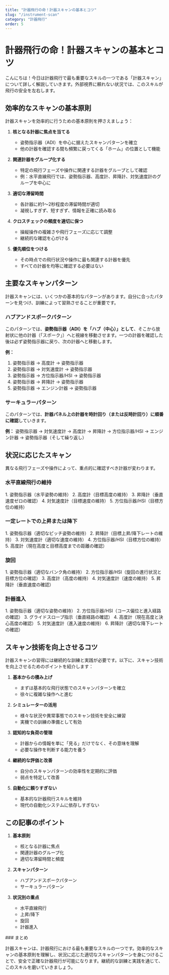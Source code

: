 ```yaml
---
title: "計器飛行の命！計器スキャンの基本とコツ"
slug: "/instrument-scan"
category: "計器飛行"
order: 5
---
```


# 計器飛行の命！計器スキャンの基本とコツ

こんにちは！今日は計器飛行で最も重要なスキルの一つである「計器スキャン」について詳しく解説していきます。外部視界に頼れない状況では、このスキルが飛行の安全を左右します。

## 効率的なスキャンの基本原則

計器スキャンを効率的に行うための基本原則を押さえましょう：

1. **核となる計器に焦点を当てる**
   - 姿勢指示器（ADI）を中心に据えたスキャンパターンを確立
   - 他の計器を確認する間も頻繁に戻ってくる「ホーム」の位置として機能

2. **関連計器をグループ化する**
   - 特定の飛行フェーズや操作に関連する計器をグループとして確認
   - 例：水平直線飛行では、姿勢指示器、高度計、昇降計、対気速度計のグループを中心に

3. **適切な滞留時間**
   - 各計器に約1〜2秒程度の滞留時間が適切
   - 凝視しすぎず、短すぎず、情報を正確に読み取る

4. **クロスチェックの頻度を適切に保つ**
   - 操縦操作の複雑さや飛行フェーズに応じて調整
   - 継続的な確認を心がける

5. **優先順位をつける**
   - その時点での飛行状況や操作に最も関連する計器を優先
   - すべての計器を均等に確認する必要はない

## 主要なスキャンパターン

計器スキャンには、いくつかの基本的なパターンがあります。自分に合ったパターンを見つけ、訓練によって習熟させることが重要です。

### ハブアンドスポークパターン

<Diagram 
  src="/images/hub-spoke-scan.png" 
  alt="ハブアンドスポークスキャンパターン" 
  caption="姿勢指示器を中心としたハブアンドスポークスキャンパターン" 
  height="300px"
/>

このパターンでは、**姿勢指示器（ADI）を「ハブ（中心）」として**、そこから放射状に他の計器（「スポーク」）へと視線を移動させます。一つの計器を確認した後は必ず姿勢指示器に戻り、次の計器へと移動します。

**例：**
1. 姿勢指示器 → 高度計 → 姿勢指示器
2. 姿勢指示器 → 対気速度計 → 姿勢指示器
3. 姿勢指示器 → 方位指示器/HSI → 姿勢指示器
4. 姿勢指示器 → 昇降計 → 姿勢指示器
5. 姿勢指示器 → エンジン計器 → 姿勢指示器

### サーキュラーパターン

<Diagram 
  src="/images/circular-scan.png" 
  alt="サーキュラースキャンパターン" 
  caption="計器パネルを時計回りまたは反時計回りに確認するサーキュラースキャンパターン" 
  height="300px"
/>

このパターンでは、**計器パネル上の計器を時計回り（または反時計回り）に順番に確認**していきます。

**例：**
姿勢指示器 → 対気速度計 → 高度計 → 昇降計 → 方位指示器/HSI → エンジン計器 → 姿勢指示器（そして繰り返し）

## 状況に応じたスキャン

異なる飛行フェーズや操作によって、重点的に確認すべき計器が変わります。

### 水平直線飛行の維持

<CalloutBox type="info" title="重点的に確認する計器">
1. 姿勢指示器（水平姿勢の維持）
2. 高度計（目標高度の維持）
3. 昇降計（垂直速度ゼロの確認）
4. 対気速度計（目標速度の維持）
5. 方位指示器/HSI（目標方位の維持）
</CalloutBox>

### 一定レートでの上昇または降下

<CalloutBox type="info" title="重点的に確認する計器">
1. 姿勢指示器（適切なピッチ姿勢の維持）
2. 昇降計（目標上昇/降下レートの維持）
3. 対気速度計（適切な速度の維持）
4. 方位指示器/HSI（目標方位の維持）
5. 高度計（現在高度と目標高度までの距離の確認）
</CalloutBox>

### 旋回

<CalloutBox type="info" title="重点的に確認する計器">
1. 姿勢指示器（適切なバンク角の維持）
2. 方位指示器/HSI（旋回の進行状況と目標方位の確認）
3. 高度計（高度の維持）
4. 対気速度計（速度の維持）
5. 昇降計（垂直速度の確認）
</CalloutBox>

### 計器進入

<CalloutBox type="info" title="重点的に確認する計器">
1. 姿勢指示器（適切な姿勢の維持）
2. 方位指示器/HSI（コース偏位と進入経路の確認）
3. グライドスロープ指示（垂直経路の確認）
4. 高度計（現在高度と決心高度の確認）
5. 対気速度計（進入速度の維持）
6. 昇降計（適切な降下レートの確認）
</CalloutBox>

## スキャン技術を向上させるコツ

計器スキャンの習得には継続的な訓練と実践が必要です。以下に、スキャン技術を向上させるためのポイントを紹介します：

1. **基本からの積み上げ**
   - まずは基本的な飛行状態でのスキャンパターンを確立
   - 徐々に複雑な操作へと進む

2. **シミュレーターの活用**
   - 様々な状況や異常事態でのスキャン技術を安全に練習
   - 実機での訓練の準備として有効

3. **認知的な負荷の管理**
   - 計器からの情報を単に「見る」だけでなく、その意味を理解
   - 必要な操作を判断する能力を養う

4. **継続的な評価と改善**
   - 自分のスキャンパターンの効率性を定期的に評価
   - 弱点を特定して改善

5. **自動化に頼りすぎない**
   - 基本的な計器飛行スキルを維持
   - 現代の自動化システムに依存しすぎない

## この記事のポイント

1. **基本原則**
   - 核となる計器に焦点
   - 関連計器のグループ化
   - 適切な滞留時間と頻度

2. **スキャンパターン**
   - ハブアンドスポークパターン
   - サーキュラーパターン

3. **状況別の重点**
   - 水平直線飛行
   - 上昇/降下
   - 旋回
   - 計器進入

<section className="section-summary">
### まとめ

計器スキャンは、計器飛行における最も重要なスキルの一つです。効率的なスキャンの基本原則を理解し、状況に応じた適切なスキャンパターンを身につけることで、安全で正確な計器飛行が可能になります。継続的な訓練と実践を通じて、このスキルを磨いていきましょう。
</section> 